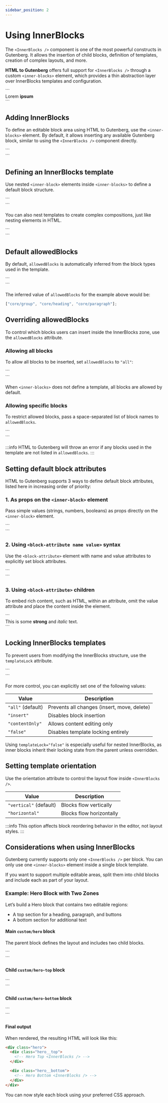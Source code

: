```yaml
---
sidebar_position: 2
---
```



# Using InnerBlocks

The `<InnerBlocks />` component is one of the most powerful constructs in Gutenberg. It allows the insertion of child blocks, definition of templates, creation of complex layouts, and more.

**HTML to Gutenberg** offers full support for `<InnerBlocks />` through a custom `<inner-blocks>` element, which provides a thin abstraction layer over InnerBlocks templates and configuration.

<LiveEditor>
  ```
  <section>
    <inner-blocks templateLock>
      <inner-block name="core/group">
        <inner-block name="core/heading" level="3"></inner-block>
        <inner-block name="core/paragraph">
          <block-attribute name="content">
            Lorem <strong>ipsum</strong>
          </block-attribute>
        </inner-block>
      </inner-block>
    </inner-blocks>
  </section>
  ```
</LiveEditor>

## Adding InnerBlocks

To define an editable block area using HTML to Gutenberg, use the `<inner-blocks>` element. By default, it allows inserting any available Gutenberg block, similar to using the `<InnerBlocks />` component directly.

<CodeExample>
  ```
  <section>
    <inner-blocks></inner-blocks>
  </section>
  ```
</CodeExample>

## Defining an InnerBlocks template

Use nested `<inner-block>` elements inside `<inner-blocks>` to define a default block structure.

<CodeExample>
  ```
  <section>
    <inner-blocks>
      <inner-block name="core/heading"></inner-block>
      <inner-block name="core/paragraph"></inner-block>
    </inner-blocks>
  </section>
  ```
</CodeExample>

You can also nest templates to create complex compositions, just like nesting elements in HTML.

<CodeExample>
  ```
  <section>
    <inner-blocks>
      <inner-block name="core/group">
        <inner-block name="core/heading"></inner-block>
        <inner-block name="core/paragraph"></inner-block>
      </inner-block>
    </inner-blocks>
  </section>
  ```
</CodeExample>

## Default allowedBlocks

By default, `allowedBlocks` is automatically inferred from the block types used in the template.

<CodeExample activeTab="edit.js">
  ```
  <section>
    <inner-blocks>
      <inner-block name="core/group">
        <inner-block name="core/heading"></inner-block>
        <inner-block name="core/paragraph"></inner-block>
      </inner-block>
    </inner-blocks>
  </section>
  ```
</CodeExample>

The inferred value of `allowedBlocks` for the example above would be:

```js
["core/group", "core/heading", "core/paragraph"];
```

## Overriding allowedBlocks

To control which blocks users can insert inside the InnerBlocks zone, use the `allowedBlocks` attribute.

### Allowing all blocks

To allow all blocks to be inserted, set `allowedBlocks` to `"all"`:

<CodeExample>
  ```
  <section>
    <inner-blocks allowedBlocks="all">
      <inner-block name="core/group">
        <inner-block name="core/heading"></inner-block>
        <inner-block name="core/paragraph"></inner-block>
      </inner-block>
    </inner-blocks>
  </section>
  ```
</CodeExample>

When `<inner-blocks>` does not define a template, all blocks are allowed by default.

### Allowing specific blocks

To restrict allowed blocks, pass a space-separated list of block names to `allowedBlocks`.

<CodeExample>
  ```
  <section>
    <inner-blocks allowedBlocks="core/group core/heading core/paragarph core/buttons">
      <inner-block name="core/heading"></inner-block>
    </inner-blocks>
  </section>
  ```
</CodeExample>

:::info
HTML to Gutenberg will throw an error if any blocks used in the template are not listed in `allowedBlocks`.
:::

## Setting default block attributes

HTML to Gutenberg supports 3 ways to define default block attributes, listed here in increasing order of priority:

### 1. As props on the `<inner-block>` element

Pass simple values (strings, numbers, booleans) as props directly on the `<inner-block>` element.

<CodeExample>
  ```
  <section>
    <inner-blocks>
      <inner-block
        name="core/heading"
        level="2"
        content="Section title"
      ></inner-block>
    </inner-blocks>
  </section>
  ```
</CodeExample>

### 2. Using `<block-attribute name value>` syntax

Use the `<block-attribute>` element with name and value attributes to explicitly set block attributes.

<CodeExample>
  ```
  <section>
    <inner-blocks>
      <inner-block name="core/heading" level="2">
        <block-attribute name="content" value="Section title"></block-attribute>
      </inner-block>
    </inner-blocks>
  </section>
  ```
</CodeExample>

### 3. Using `<block-attribute>` children

To embed rich content, such as HTML, within an attribute, omit the value attribute and place the content inside the element.

<CodeExample>
  ```
  <section>
    <inner-blocks>
      <inner-block name="core/paragraph">
        <block-attribute name="content">
          This is some <strong>strong</strong> and <em>italic</em> text.
        </block-attribute>
      </inner-block>
    </inner-blocks>
  </section>
  ```
</CodeExample>

## Locking InnerBlocks templates

To prevent users from modifying the InnerBlocks structure, use the `templateLock` attribute.

<CodeExample>
  ```
  <section>
    <inner-blocks templateLock>
      <inner-block name="core/group">
        <inner-block name="core/heading"></inner-block>
        <inner-block name="core/paragraph"></inner-block>
      </inner-block>
    </inner-blocks>
  </section>
  ```
</CodeExample>

For more control, you can explicitly set one of the following values:

| Value             | Description                                 |
| ----------------- | ------------------------------------------- |
| `"all"` (default) | Prevents all changes (insert, move, delete) |
| `"insert"`        | Disables block insertion                    |
| `"contentOnly"`   | Allows content editing only                 |
| `"false"`         | Disables template locking entirely          |

Using `templateLock="false"` is especially useful for nested InnerBlocks, as inner blocks inherit their locking state from the parent unless overridden.

## Setting template orientation

Use the orientation attribute to control the layout flow inside `<InnerBlocks />`.

| Value                  | Description              |
| ---------------------- | ------------------------ |
| `"vertical"` (default) | Blocks flow vertically   |
| `"horizontal"`         | Blocks flow horizontally |

:::info
This option affects block reordering behavior in the editor, not layout styles.
:::

## Considerations when using InnerBlocks

Gutenberg currently supports only one `<InnerBlocks />` per block. You can only use one `<inner-blocks>` element inside a single block template.

If you want to support multiple editable areas, split them into child blocks and include each as part of your layout.

### Example: Hero Block with Two Zones

Let’s build a Hero block that contains two editable regions:

- A top section for a heading, paragraph, and buttons
- A bottom section for additional text

#### Main `custom/hero` block

The parent block defines the layout and includes two child blocks.

<CodeExample filename="hero.html">
  ```
  <section class="hero">
    <div class="hero__container">
      <inner-blocks>
        <inner-block name="custom/hero-top"></inner-block>
        <inner-block name="custom/hero-bottom"></inner-block>
      </inner-blocks>
    </div>
  </section>
  ```
</CodeExample>

#### Child `custom/hero-top` block

<CodeExample filename="hero-top.html">
  ```
  <div class="hero__top">
    <inner-blocks>
      <inner-block name="core/heading" level="1"></inner-block>
      <inner-block name="core/paragraph"></inner-block>
      <inner-block name="core/buttons"></inner-block>
    </inner-blocks>
  </div>
  ```
</CodeExample>

#### Child `custom/hero-bottom` block

<CodeExample filename="hero-top.html">
  ```
  <div class="hero__bottom">
    <inner-blocks>
      <inner-block name="core/paragraph"></inner-block>
    </inner-blocks>
  </div>
  ```
</CodeExample>

#### Final output

When rendered, the resulting HTML will look like this:

```html
<div class="hero">
  <div class="hero__top">
    <!-- Hero Top <InnerBlocks /> -->
  </div>

  <div class="hero__bottom">
    <!-- Hero Bottom <InnerBlocks /> -->
  </div>
</div>
```

You can now style each block using your preferred CSS approach.
